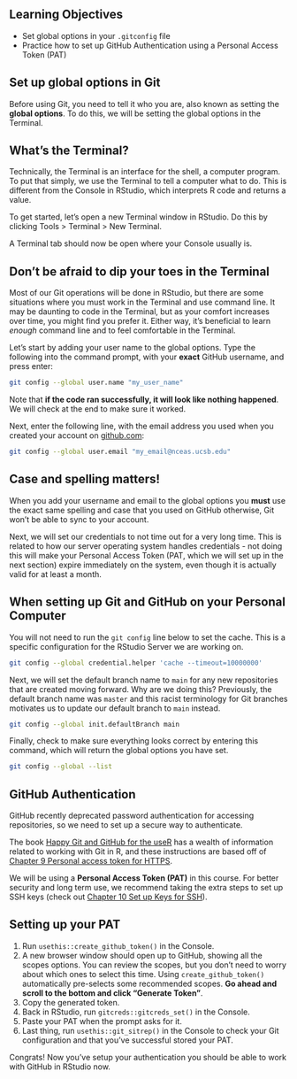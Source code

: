 ## Learning Objectives {.unnumbered}

-   Set global options in your `.gitconfig` file
-   Practice how to set up GitHub Authentication using a Personal Access Token (PAT)

## Set up global options in Git

Before using Git, you need to tell it who you are, also known as setting the **global options**. To do this, we will be setting the global options in the Terminal. 

::: {.callout-caution icon=false}
## What's the Terminal?

Technically, the Terminal is an interface for the shell, a computer program. To put that simply, we use the Terminal to tell a computer what to do. This is different from the Console in RStudio, which interprets R code and returns a value.
:::

To get started, let's open a new Terminal window in RStudio. Do this by clicking Tools \> Terminal \> New Terminal.

A Terminal tab should now be open where your Console usually is.

::: {.callout-caution icon=false}
## Don't be afraid to dip your toes in the Terminal
Most of our Git operations will be done in RStudio, but there are some situations where you must work in the Terminal and use command line. It may be daunting to code in the Terminal, but as your comfort increases over time, you might find you prefer it. Either way, it's beneficial to learn *enough* command line and to feel comfortable in the Terminal. 
:::

Let's start by adding your user name to the global options. Type the following into the command prompt, with your **exact** GitHub username, and press enter:

```bash
git config --global user.name "my_user_name"
```

::: column-margin
Note that **if the code ran successfully, it will look like nothing happened**. We will check at the end to make sure it worked.
:::

Next, enter the following line, with the email address you used when you created your account on [github.com](https://github.com/):

```bash
git config --global user.email "my_email@nceas.ucsb.edu"
```

::: {.callout-important}
## Case and spelling matters!

When you add your username and email to the global options you **must** use the exact same spelling and case that you used on GitHub otherwise, Git won't be able to sync to your account.
:::

Next, we will set our credentials to not time out for a very long time. This is related to how our server operating system handles credentials - not doing this will make your Personal Access Token (PAT, which we will set up in the next section) expire immediately on the system, even though it is actually valid for at least a month.

::: {.callout-caution icon=false}
## When setting up Git and GitHub on your Personal Computer
You will not need to run the `git config` line below to set the cache. This is a specific configuration for the RStudio Server we are working on.
:::

``` bash
git config --global credential.helper 'cache --timeout=10000000'
```

Next, we will set the default branch name to `main` for any new repositories that are created moving forward. Why are we doing this? Previously, the default branch name was `master` and this racist terminology for Git branches motivates us to update our default branch to `main` instead.

``` bash
git config --global init.defaultBranch main
```

Finally, check to make sure everything looks correct by entering this command, which will return the global options you have set.

``` bash
git config --global --list
```

## GitHub Authentication

GitHub recently deprecated password authentication for accessing repositories, so we need to set up a secure way to authenticate. 

The book [Happy Git and GitHub for the useR](https://happygitwithr.com/index.html) has a wealth of information related to working with Git in R, and these instructions are based off of [Chapter 9 Personal access token for HTTPS](https://happygitwithr.com/https-pat.html).

We will be using a **Personal Access Token (PAT)** in this course. For better security and long term use, we recommend taking the extra steps to set up SSH keys (check out [Chapter 10 Set up Keys for SSH](https://happygitwithr.com/ssh-keys.html)).

::: {.callout-tip icon=false}
## Setting up your PAT

1.  Run `usethis::create_github_token()` in the Console.
2.  A new browser window should open up to GitHub, showing all the scopes options. You can review the scopes, but you don't need to worry about which ones to select this time. Using `create_github_token()` automatically pre-selects some recommended scopes. **Go ahead and scroll to the bottom and click "Generate Token"**.
3.  Copy the generated token.
4.  Back in RStudio, run `gitcreds::gitcreds_set()` in the Console.
5.  Paste your PAT when the prompt asks for it.
6. Last thing, run `usethis::git_sitrep()` in the Console to check your Git configuration and that you've successful stored your PAT. 
:::

Congrats! Now you've setup your authentication you should be able to work with GitHub in RStudio now.
